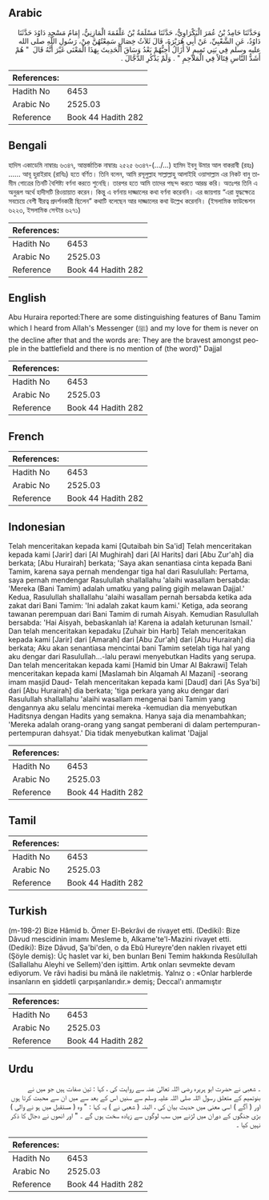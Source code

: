 ## Arabic


<div dir="rtl" lang="ar" style={{fontSize:'larger',backgroundColor:'#f8f9fa',padding:20}}>
وَحَدَّثَنَا حَامِدُ بْنُ عُمَرَ الْبَكْرَاوِيُّ، حَدَّثَنَا مَسْلَمَةُ بْنُ عَلْقَمَةَ الْمَازِنِيُّ، إِمَامُ مَسْجِدِ دَاوُدَ حَدَّثَنَا دَاوُدُ، عَنِ الشَّعْبِيِّ، عَنْ أَبِي هُرَيْرَةَ، قَالَ ثَلاَثُ خِصَالٍ سَمِعْتُهُنَّ مِنْ، رَسُولِ اللَّهِ صلى الله عليه وسلم فِي بَنِي تَمِيمٍ لاَ أَزَالُ أُحِبُّهُمْ بَعْدُ وَسَاقَ الْحَدِيثَ بِهَذَا الْمَعْنَى غَيْرَ أَنَّهُ قَالَ ‏ "‏ هُمْ أَشَدُّ النَّاسِ قِتَالاً فِي الْمَلاَحِمِ ‏"‏ ‏.‏ وَلَمْ يَذْكُرِ الدَّجَّالَ ‏.‏
</div>
<div style={{backgroundColor:'#f8f9fa',padding:20, marginBottom: 10}}><table> <thead> <tr> <th>References:</th> <th></th> </tr> </thead> <tbody><tr><td>Hadith No</td><td>6453</td></tr><tr><td>Arabic No</td><td>2525.03</td></tr><tr><td>Reference</td><td>Book 44 Hadith 282</td></tr></tbody></table></div>

## Bengali


<div dir="ltr" lang="bn" style={{fontSize:'larger',backgroundColor:'#f8f9fa',padding:20}}>
হাদিস একাডেমি নাম্বারঃ ৬৩৪৭, আন্তর্জাতিক নাম্বারঃ ২৫২৫ ৬৩৪৭-(.../...) হামিদ ইবনু উমার আল বাকরাবী (রহঃ) ...... আবূ হুরাইরাহ (রাযিঃ) হতে বর্ণিত। তিনি বলেন, আমি রসূলুল্লাহ সাল্লাল্লাহু আলাইহি ওয়াসাল্লাম এর নিকট বানু তামীম গোত্রের তিনটি বৈশিষ্ট্য বর্ণনা করতে শুনেছি। তারপর হতে আমি তাদের পছন্দ করতে আরম্ভ করি। অতঃপর তিনি এ অনুরূপ অর্থে হাদীসটি রিওয়ায়াত করেন। কিন্তু এ বর্ণনায় দাজ্জালের কথা বর্ণনা করেননি। এর জায়গায় “এরা যুদ্ধক্ষেত্রে সবচেয়ে বেশী বীরত্ব প্রদর্শনকারী ছিলেন” কথাটি বলেছেন আর দাজ্জালের কথা উল্লেখ করেননি। (ইসলামিক ফাউন্ডেশন ৬২২৩, ইসলামিক সেন্টার ৬২৭১)
</div>
<div style={{backgroundColor:'#f8f9fa',padding:20, marginBottom: 10}}><table> <thead> <tr> <th>References:</th> <th></th> </tr> </thead> <tbody><tr><td>Hadith No</td><td>6453</td></tr><tr><td>Arabic No</td><td>2525.03</td></tr><tr><td>Reference</td><td>Book 44 Hadith 282</td></tr></tbody></table></div>

## English


<div dir="ltr" lang="en" style={{fontSize:'larger',backgroundColor:'#f8f9fa',padding:20}}>
Abu Huraira reported:There are some distinguishing features of Banu Tamim which I heard from Allah's Messenger (ﷺ) and my love for them is never on the decline after that and the words are: They are the bravest amongst people in the battlefield and there is no mention of (the word)" Dajjal
</div>
<div style={{backgroundColor:'#f8f9fa',padding:20, marginBottom: 10}}><table> <thead> <tr> <th>References:</th> <th></th> </tr> </thead> <tbody><tr><td>Hadith No</td><td>6453</td></tr><tr><td>Arabic No</td><td>2525.03</td></tr><tr><td>Reference</td><td>Book 44 Hadith 282</td></tr></tbody></table></div>

## French


<div dir="ltr" lang="fr" style={{fontSize:'larger',backgroundColor:'#f8f9fa',padding:20}}>

</div>
<div style={{backgroundColor:'#f8f9fa',padding:20, marginBottom: 10}}><table> <thead> <tr> <th>References:</th> <th></th> </tr> </thead> <tbody><tr><td>Hadith No</td><td>6453</td></tr><tr><td>Arabic No</td><td>2525.03</td></tr><tr><td>Reference</td><td>Book 44 Hadith 282</td></tr></tbody></table></div>

## Indonesian


<div dir="ltr" lang="id" style={{fontSize:'larger',backgroundColor:'#f8f9fa',padding:20}}>
Telah menceritakan kepada kami [Qutaibah bin Sa'id] Telah menceritakan kepada kami [Jarir] dari [Al Mughirah] dari [Al Harits] dari [Abu Zur'ah] dia berkata; [Abu Hurairah] berkata; 'Saya akan senantiasa cinta kepada Bani Tamim, karena saya pernah mendengar tiga hal dari Rasulullah: Pertama, saya pernah mendengar Rasulullah shallallahu 'alaihi wasallam bersabda: 'Mereka (Bani Tamim) adalah umatku yang paling gigih melawan Dajjal.' Kedua, Rasulullah shallallahu 'alaihi wasallam pernah bersabda ketika ada zakat dari Bani Tamim: 'Ini adalah zakat kaum kami.' Ketiga, ada seorang tawanan perempuan dari Bani Tamim di rumah Aisyah. Kemudian Rasulullah bersabda: 'Hai Aisyah, bebaskanlah ia! Karena ia adalah keturunan Ismail.' Dan telah menceritakan kepadaku [Zuhair bin Harb] Telah menceritakan kepada kami [Jarir] dari [Amarah] dari [Abu Zur'ah] dari [Abu Hurairah] dia berkata; Aku akan senantiasa mencintai bani Tamim setelah tiga hal yang aku dengar dari Rasulullah…-lalu perawi menyebutkan Hadits yang serupa. Dan telah menceritakan kepada kami [Hamid bin Umar Al Bakrawi] Telah menceritakan kepada kami [Maslamah bin Alqamah Al Mazani] -seorang imam masjid Daud- Telah menceritakan kepada kami [Daud] dari [As Sya'bi] dari [Abu Hurairah] dia berkata; 'tiga perkara yang aku dengar dari Rasulullah shallallahu 'alaihi wasallam mengenai bani Tamim yang dengannya aku selalu mencintai mereka -kemudian dia menyebutkan Haditsnya dengan Hadits yang semakna. Hanya saja dia menambahkan; 'Mereka adalah orang-orang yang sangat pemberani di dalam pertempuran-pertempuran dahsyat.' Dia tidak menyebutkan kalimat 'Dajjal
</div>
<div style={{backgroundColor:'#f8f9fa',padding:20, marginBottom: 10}}><table> <thead> <tr> <th>References:</th> <th></th> </tr> </thead> <tbody><tr><td>Hadith No</td><td>6453</td></tr><tr><td>Arabic No</td><td>2525.03</td></tr><tr><td>Reference</td><td>Book 44 Hadith 282</td></tr></tbody></table></div>

## Tamil


<div dir="ltr" lang="ta" style={{fontSize:'larger',backgroundColor:'#f8f9fa',padding:20}}>

</div>
<div style={{backgroundColor:'#f8f9fa',padding:20, marginBottom: 10}}><table> <thead> <tr> <th>References:</th> <th></th> </tr> </thead> <tbody><tr><td>Hadith No</td><td>6453</td></tr><tr><td>Arabic No</td><td>2525.03</td></tr><tr><td>Reference</td><td>Book 44 Hadith 282</td></tr></tbody></table></div>

## Turkish


<div dir="ltr" lang="tr" style={{fontSize:'larger',backgroundColor:'#f8f9fa',padding:20}}>
(m-198-2) Bize Hâmid b. Ömer El-Bekrâvi de rivayet etti. (Dediki): Bize Dâvud mescidinin imamı Mesleme b, Alkame'te'l-Mazini rivayet etti. (Dediki): Bize Dâvud, Şa'bi'den, o da Ebû Hureyre'den naklen rivayet etti (Şöyle demiş): Üç haslet var ki, ben bunları Beni Temim hakkında Resûlullah (Sallallahu Aleyhi ve Sellem)'den işittim. Artık onları sevmekte devam ediyorum. Ve râvi hadisi bu mânâ ile nakletmiş. Yalnız o : «Onlar harblerde insanların en şiddetli çarpışanlarıdır.» demiş; Deccal'ı anmamıştır
</div>
<div style={{backgroundColor:'#f8f9fa',padding:20, marginBottom: 10}}><table> <thead> <tr> <th>References:</th> <th></th> </tr> </thead> <tbody><tr><td>Hadith No</td><td>6453</td></tr><tr><td>Arabic No</td><td>2525.03</td></tr><tr><td>Reference</td><td>Book 44 Hadith 282</td></tr></tbody></table></div>

## Urdu


<div dir="rtl" lang="ur" style={{fontSize:'larger',backgroundColor:'#f8f9fa',padding:20}}>
۔ شعبی نے حضرت ابو ہریرہ رضی اللہ تعالیٰ عنہ سے روایت کی ، کہا : تین صفات ہیں جو میں نے بنوتمیم کے متعلق رسول اللہ صلی اللہ علیہ وسلم سے سنیں اس کے بعد سے میں ان سے محبت کرتا ہوں اور ( آگے ) اسی معنی میں حدیث بیان کی ، البتہ ( شعبی نے ) یہ کہا : " وہ ( مستقبل میں ہو نے والی ) بڑی جنگوں کے دوران میں لڑنے میں سب لوگوں سے زیادہ سخت ہوں گے ۔ " اور انھوں نے دجال کا ذکر نہیں کیا ۔
</div>
<div style={{backgroundColor:'#f8f9fa',padding:20, marginBottom: 10}}><table> <thead> <tr> <th>References:</th> <th></th> </tr> </thead> <tbody><tr><td>Hadith No</td><td>6453</td></tr><tr><td>Arabic No</td><td>2525.03</td></tr><tr><td>Reference</td><td>Book 44 Hadith 282</td></tr></tbody></table></div>